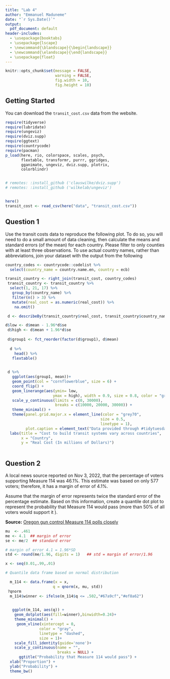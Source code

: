 ```yaml
---
title: "Lab 4"
author: "Emmanuel Maduneme"
date: "`r Sys.Date()`"
output:
  pdf_document: default
header-includes:
  - \usepackage{booktabs}
  - \usepackage{lscape}
  - \newcommand{\blandscape}{\begin{landscape}}
  - \newcommand{\elandscape}{\end{landscape}}
  - \usepackage{float}
---
```


```r
knitr::opts_chunk$set(message = FALSE,
                      warning = FALSE,
                      fig.width = 10,
                      fig.height = 10)

```

## Getting Started

You can download the `transit_cost.csv` data from the website.

```r

require(tidyverse)
require(lubridate)
require(ungeviz)
require(dviz.supp)
require(ggtext)
require(countrycode)
require(pacman)
p_load(here, rio, colorspace, scales, psych, 
       flextable, transformr, purrr, ggridges,
       gganimate, ungeviz, dviz.supp, plotrix,
       colorblindr)


# remotes: :install_github ('clauswilke/dviz.supp')
# remotes: :install_github ('wilkelab/ungeviz')


here()
transit_cost <- read_csv(here("data", "transit_cost.csv"))
```

## Question 1

Use the transit costs data to reproduce the following plot. To do so, you will need to do a small amount of data cleaning, then calculate the means and  standard errors (of the mean) for each country. Please filter to only counties with at least three observations. To use actual country names, rather than abbreviations, join your dataset with the output from the following

```r
country_codes <- countrycode::codelist %>% 
  select(country_name = country.name.en, country = ecb)

transit_country <- right_join(transit_cost, country_codes)
 transit_country <- transit_country %>% 
  select(1, 21, 17) %>% 
   group_by(country_name) %>% 
   filter(n() > 3) %>% 
   mutate(real_cost = as.numeric(real_cost)) %>% 
    na.omit()

 d <- describeBy(transit_country$real_cost, transit_country$country_name, mat=TRUE)[,c("group1","n", "mean", "se")]

d$low <- d$mean - 1.96*d$se
 d$high <- d$mean + 1.96*d$se
 
 d$group1 <- fct_reorder(factor(d$group1), d$mean)
 
  d %>% 
    head() %>% 
   flextable()
  
```

```r

 d %>% 
   ggplot(aes(group1, mean))+
   geom_point(col = "cornflowerblue", size = 6) +
   coord_flip() +
   geom_linerange(aes(ymin= low,
                     ymax = high), width = 0.9, size = 0.8, color = "grey50") +
   scale_y_continuous(limits = c(0, 30000),
                      breaks = c(10000, 20000, 30000)) +
   theme_minimal() +
   theme(panel.grid.major.x = element_line(color = "grey70",
                                          size = 0.5,
                                          linetype = 1),
         plot.caption = element_text("Data provided through #tidytuesday by Transit Costs Project")) +
  labs(title = "Cost to build transit systems vary across countries",
       x = "Country",
       y = "Real Cost (In millions of Dollars)")
 
```

## Question 2

A local news source reported on Nov 3, 2022, that the percentage of voters supporting Measure 114 was 46.1%. This estimate was based on only 577 voters; therefore, it has a margin of error of 4.1%.

Assume that the margin of error represents twice the standard error of the percentage estimate. Based on this information, create a quantile dot plot to represent the probability that Measure 114 would pass (more than 50% of all voters would support it ).

**Source:** [Oregon gun control Measure 114 polls closely](https://www.kgw.com/article/news/crime/gun-violence/measure-114-oregon-poll-results-gun-control-close/283-c342776d-f3b3-4799-ba76-061424bbd62e)

```r

mu  <- .461
me <- 4.1  ## margin of error
se <- me/2  ## standard error

# margin of error 4.1 = 1.96*SD
std <- round(me/1.96, digits = 1)   ## std = margin of error/1.96

x <- seq(0.01,.99,.01)

# Quantile data frame based on normal distribution

  m_114 <- data.frame(x = x,
                     q = qnorm(x, mu, std)) 
 ?qnorm 
  m_114$winner <- ifelse(m_114$q <= .502,"#67a9cf","#ef8a62")

  
   ggplot(m_114, aes(q)) +
    geom_dotplot(aes(fill=winner),binwidth=0.24)+
    theme_minimal() +
     geom_vline(xintercept = 0, 
               color = "gray", 
               linetype = "dashed", 
               size = 1)+
    scale_fill_identity(guide='none')+
    scale_y_continuous(name = "", 
                       breaks = NULL) +
      ggtitle("Probability that Measure 114 would pass") +
  xlab("Proportion") +
  ylab("Probability") +
  theme_bw()
  

```














